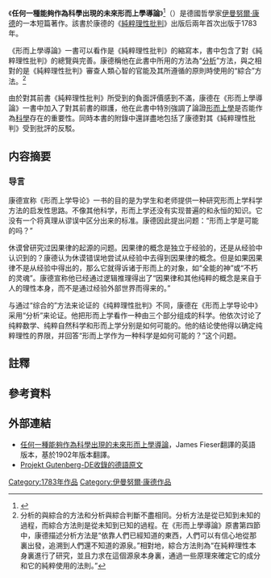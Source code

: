 {{Infobox book 
|name                 = 任何一種能夠作為科學出現的未來形而上學導論
|english_name         = 
|image                = [[File:Prolegomena.jpg|165px]]
|image_caption        = 《形而上學導論》初版扉頁
|author               = 伊曼努爾·康德
|title_orig           = Prolegomena zu einer jeden künftigen Metaphysik, die als Wissenschaft wird auftreten können
|translator           = 
|illustrator          = 
|cover_artist         = 
|country              =
|language             = 德語
|series               = 
|subject              = 哲學
|genre                = 
|publisher            = 
|release_date         = 1783年
|chinese_release_date = 
|media_type           = 
|pages                = 
|format               =
|isbn                 = 
|oclc                 = 
|dewey                 = 
|congress                 = 
|preceded_by          = 
|followed_by          = 
}}《'''任何一種能夠作為科學出現的未來形而上學導論'''》<ref name="dl">{{cite book
  | last = Kant
  | first = Immanuel
  | authorlink = 伊曼努爾·康德
  | title = 任何一種能夠作為科學出現的未來形而上學導論
  | others = 龐景仁譯
  | publisher = [[商務印書館|商務印書館]]
  | series = 漢譯世界學術名著叢書
  | year = 1978
  | isbn = 9787100017985
}}</ref>（{{lang-de|''Prolegomena zu einer jeden künftigen Metaphysik, die als Wissenschaft wird auftreten können''}}）是德國哲學家[[伊曼努爾·康德|伊曼努爾·康德]]的一本短篇著作。該書於康德的《[[純粹理性批判|純粹理性批判]]》出版后兩年首次出版于1783年。

《形而上學導論》一書可以看作是《純粹理性批判》的縮寫本，書中包含了對《純粹理性批判》的總覽與完善。康德稱他在此書中所用的方法為“[[哲學分析|分析]]”方法，與之相對的是《純粹理性批判》審查人類心智的官能及其所遵循的原則時使用的“綜合”方法。<ref group="註">分析的與綜合的方法和分析與綜合判斷不盡相同。分析方法是從已知到未知的過程，而綜合方法則是從未知到已知的過程。在《形而上學導論》原書第四節中，康德描述分析方法是“依靠人們已經知道的東西，人們可以有信心地從那裏出發，追溯到人們還不知道的源泉。”相對地，綜合方法則為“在純粹理性本身裏進行了研究，並且力求在這個源泉本身裏，通過一些原理來確定它的成分和它的純粹使用的法則。”</ref>  

由於對其前書《純粹理性批判》所受到的負面評價感到不滿，康德在《形而上學導論》一書中加入了對其前書的辯護，他在此書中特別強調了論證[[形而上學|形而上學]]是否能作為[[科學|科學]]存在的重要性。同時本書的附錄中還詳盡地包括了康德對其《純粹理性批判》受到批評的反駁。

==内容摘要==
===导言===
康德宣称《形而上学导论》一书的目的是为学生和老师提供一种研究形而上学科学方法的启发性思路。不像其他科学，形而上学还没有实现普遍的和永恒的知识。它没有一个将真理从谬误中区分出来的标准。康德因此提出问题：“形而上学是可能的吗？”

休谟曾研究过因果律的起源的问题。因果律的概念是独立于经验的，还是从经验中认识到的？康德认为休谟错误地尝试从经验中去得到因果律的概念。但是如果因果律不是从经验中得出的，那么它就得诉诸于形而上的对象，如“全能的神”或“不朽的灵魂”。康德宣称他已经通过逻辑推理得出了“因果律和其他纯粹的概念是来自于人的理性本身，而不是通过经验外部世界而得来的。”

与通过“综合的”方法来论证的《纯粹理性批判》不同，康德在《形而上学导论中》采用“分析”来论证。他把形而上学看作一种由三个部分组成的科学。他依次讨论了纯粹数学、纯粹自然科学和形而上学分别是如何可能的。他的结论使他得以确定纯粹理性的界限，并回答“形而上学作为一种科学是如何可能的？”这个问题。

==註釋==
{{reflist|group="註"}}

==參考資料==
{{reflist}}

==外部連結==
{{wikisourcelang|en|Prolegomena to Any Future Metaphysics}}
{{wikt|prolegomenon}}
* [https://web.archive.org/web/20000831211542/http://eserver.org/philosophy/kant-prolegomena.txt 任何一種能夠作為科學出現的未來形而上學導論]，James Fieser翻譯的英語版本，基於{{link-en|保羅·卡魯斯|Paul Carus}}1902年版本翻譯。
* [http://gutenberg.spiegel.de/kant/prolegom/prolegom.htm Projekt Gutenberg-DE收錄的德語原文] {{Wayback|url=http://gutenberg.spiegel.de/kant/prolegom/prolegom.htm |date=20070609150607 }}

[[Category:1783年作品|Category:1783年作品]]
[[Category:伊曼努爾·康德作品|Category:伊曼努爾·康德作品]]